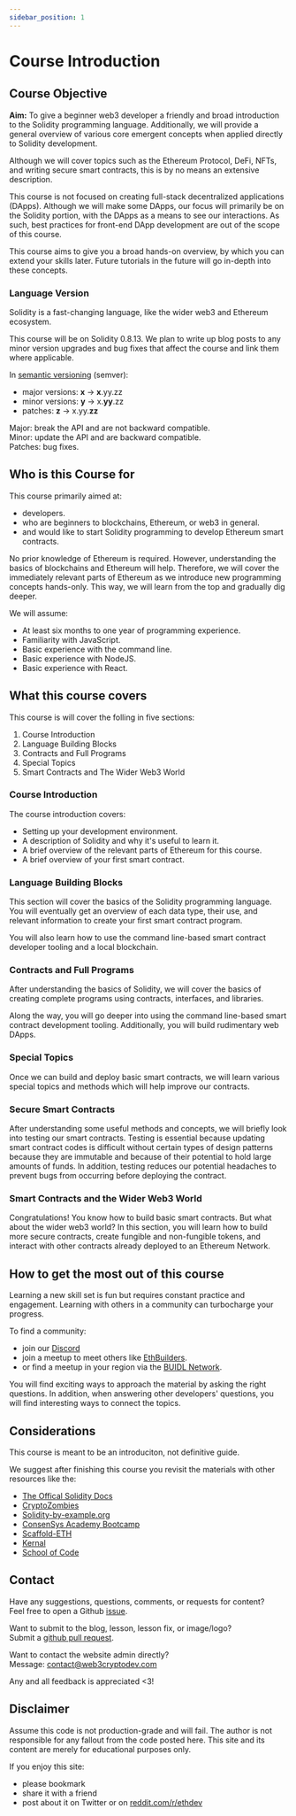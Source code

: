 ```yaml
---
sidebar_position: 1
---
```


# Course Introduction

## Course Objective

**Aim:** To give a beginner web3 developer a friendly and broad introduction to the Solidity programming language. Additionally, we will provide a general overview of various core emergent concepts when applied directly to Solidity development.

Although we will cover topics such as the Ethereum Protocol, DeFi, NFTs, and writing secure smart contracts, this is by no means an extensive description.

This course is not focused on creating full-stack decentralized applications (DApps). Although we will make some DApps, our focus will primarily be on the Solidity portion, with the DApps as a means to see our interactions. As such, best practices for front-end DApp development are out of the scope of this course.

This course aims to give you a broad hands-on overview, by which you can extend your skills later. Future tutorials in the future will go in-depth into these concepts.

### Language Version

Solidity is a fast-changing language, like the wider web3 and Ethereum ecosystem.

This course will be on Solidity 0.8.13. We plan to write up blog posts to any minor version upgrades and bug fixes that affect the course and link them where applicable.

In [semantic versioning](https://www.geeksforgeeks.org/introduction-semantic-versioning/#:~:text=Semantic%20Versioning%20is%20a%203,and%20minor%20versions%20to%20zero.) (semver):

- major versions: **x** -> **x**.yy.zz
- minor versions: **y** -> x.**yy**.zz
- patches: **z** -> x.yy.**zz**

Major: break the API and are not backward compatible.  
Minor: update the API and are backward compatible.  
Patches: bug fixes.

## Who is this Course for

This course primarily aimed at:

- developers.
- who are beginners to blockchains, Ethereum, or web3 in general.
- and would like to start Solidity programming to develop Ethereum smart contracts.

No prior knowledge of Ethereum is required. However, understanding the basics of blockchains and Ethereum will help. Therefore, we will cover the immediately relevant parts of Ethereum as we introduce new programming concepts hands-only. This way, we will learn from the top and gradually dig deeper.

We will assume:

- At least six months to one year of programming experience.
- Familiarity with JavaScript.
- Basic experience with the command line.
- Basic experience with NodeJS.
- Basic experience with React.

## What this course covers

This course is will cover the folling in five sections:

1. Course Introduction
2. Language Building Blocks
3. Contracts and Full Programs
4. Special Topics
5. Smart Contracts and The Wider Web3 World

### Course Introduction

The course introduction covers:

- Setting up your development environment.
- A description of Solidity and why it's useful to learn it.
- A brief overview of the relevant parts of Ethereum for this course.
- A brief overview of your first smart contract.

### Language Building Blocks

This section will cover the basics of the Solidity programming language. You will eventually get an overview of each data type, their use, and relevant information to create your first smart contract program.

You will also learn how to use the command line-based smart contract developer tooling and a local blockchain.

### Contracts and Full Programs

After understanding the basics of Solidity, we will cover the basics of creating complete programs using contracts, interfaces, and libraries.

Along the way, you will go deeper into using the command line-based smart contract development tooling. Additionally, you will build rudimentary web DApps.

### Special Topics

Once we can build and deploy basic smart contracts, we will learn various special topics and methods which will help improve our contracts.

### Secure Smart Contracts

After understanding some useful methods and concepts, we will briefly look into testing our smart contracts. Testing is essential because updating smart contract codes is difficult without certain types of design patterns because they are immutable and because of their potential to hold large amounts of funds. In addition, testing reduces our potential headaches to prevent bugs from occurring before deploying the contract.

### Smart Contracts and the Wider Web3 World

Congratulations! You know how to build basic smart contracts. But what about the wider web3 world? In this section, you will learn how to build more secure contracts, create fungible and non-fungible tokens, and interact with other contracts already deployed to an Ethereum Network.

## How to get the most out of this course

Learning a new skill set is fun but requires constant practice and engagement. Learning with others in a community can turbocharge your progress.

To find a community:

- join our [Discord](https://discord.gg/PqVhBKxSKb)
- join a meetup to meet others like [EthBuilders](https://www.meetup.com/ethbuilders/).
- or find a meetup in your region via the [BUIDL Network](https://www.meetup.com/pro/buidl/).

You will find exciting ways to approach the material by asking the right questions. In addition, when answering other developers' questions, you will find interesting ways to connect the topics.

## Considerations

This course is meant to be an introduciton, not definitive guide.

We suggest after finishing this course you revisit the materials with other resources like the:

- [The Offical Solidity Docs](https://docs.soliditylang.org/en/v0.8.17/)
- [CryptoZombies](https://cryptozombies.io/)
- [Solidity-by-example.org](https://solidity-by-example.org/)
- [ConsenSys Academy Bootcamp](https://github.com/ConsenSys-Academy/Blockchain-Developer-Bootcamp)
- [Scaffold-ETH](https://docs.scaffoldeth.io/scaffold-eth/)
- [Kernal](https://www.kernel.community/en/)
- [School of Code](https://school-of-code.vercel.app/lessons)

## Contact

Have any suggestions, questions, comments, or requests for content?  
Feel free to open a Github [issue](https://github.com/tesla809/BuildersETH/issues).

Want to submit to the blog, lesson, lesson fix, or image/logo?  
Submit a [github pull request](https://github.com/tesla809/BuildersETH/pulls).

Want to contact the website admin directly?  
Message: contact@web3cryptodev.com

Any and all feedback is appreciated <3!

## Disclaimer

Assume this code is not production-grade and will fail. The author is not responsible for any fallout from the code posted here. This site and its content are merely for educational purposes only.

If you enjoy this site:

- please bookmark
- share it with a friend
- post about it on Twitter or on [reddit.com/r/ethdev](https://www.reddit.com/r/ethdev)
